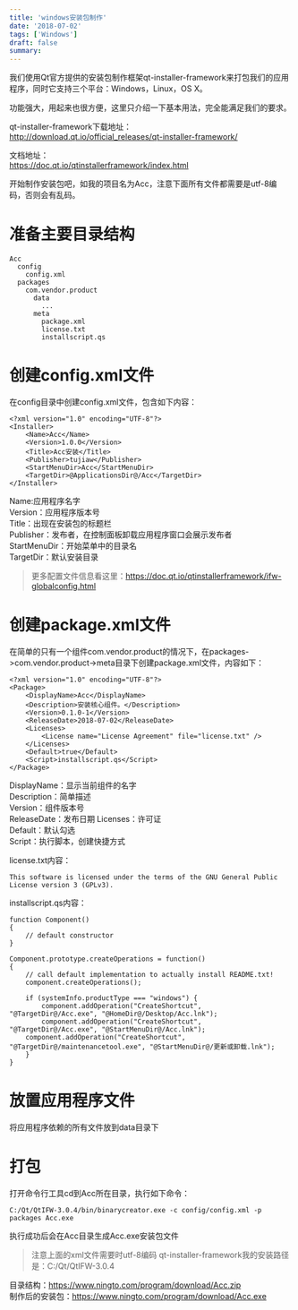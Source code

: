 ```yaml
---
title: 'windows安装包制作'
date: '2018-07-02'
tags: ['Windows']
draft: false
summary: 
---
```


我们使用Qt官方提供的安装包制作框架qt-installer-framework来打包我们的应用程序，同时它支持三个平台：Windows，Linux，OS X。

功能强大，用起来也很方便，这里只介绍一下基本用法，完全能满足我们的要求。

qt-installer-framework下载地址：  
http://download.qt.io/official_releases/qt-installer-framework/  

文档地址：  
https://doc.qt.io/qtinstallerframework/index.html  

开始制作安装包吧，如我的项目名为Acc，注意下面所有文件都需要是utf-8编码，否则会有乱码。

# 准备主要目录结构
```
Acc
  config
    config.xml
  packages
    com.vendor.product
      data
        ...
      meta
        package.xml
        license.txt
        installscript.qs
```

# 创建config.xml文件
在config目录中创建config.xml文件，包含如下内容：
```
<?xml version="1.0" encoding="UTF-8"?>
<Installer>
    <Name>Acc</Name>
    <Version>1.0.0</Version>
    <Title>Acc安装</Title>
    <Publisher>tujiaw</Publisher>
    <StartMenuDir>Acc</StartMenuDir>
    <TargetDir>@ApplicationsDir@/Acc</TargetDir>
</Installer>
```
Name:应用程序名字  
Version：应用程序版本号  
Title：出现在安装包的标题栏  
Publisher：发布者，在控制面板卸载应用程序窗口会展示发布者  
StartMenuDir：开始菜单中的目录名  
TargetDir：默认安装目录  

> 更多配置文件信息看这里：https://doc.qt.io/qtinstallerframework/ifw-globalconfig.html

# 创建package.xml文件
在简单的只有一个组件com.vendor.product的情况下，在packages->com.vendor.product->meta目录下创建package.xml文件，内容如下：
```
<?xml version="1.0" encoding="UTF-8"?>
<Package>
    <DisplayName>Acc</DisplayName>
    <Description>安装核心组件。</Description>
    <Version>0.1.0-1</Version>
    <ReleaseDate>2018-07-02</ReleaseDate>
    <Licenses>
        <License name="License Agreement" file="license.txt" />
    </Licenses>
	<Default>true</Default>
	<Script>installscript.qs</Script>
</Package>
```
DisplayName：显示当前组件的名字  
Description：简单描述  
Version：组件版本号  
ReleaseDate：发布日期
Licenses：许可证  
Default：默认勾选  
Script：执行脚本，创建快捷方式  

license.txt内容：
```
This software is licensed under the terms of the GNU General Public License version 3 (GPLv3). 
```

installscript.qs内容：
```
function Component()
{
    // default constructor
}

Component.prototype.createOperations = function()
{
    // call default implementation to actually install README.txt!
    component.createOperations();

    if (systemInfo.productType === "windows") {
    	component.addOperation("CreateShortcut", "@TargetDir@/Acc.exe", "@HomeDir@/Desktop/Acc.lnk");
        component.addOperation("CreateShortcut", "@TargetDir@/Acc.exe", "@StartMenuDir@/Acc.lnk");
	component.addOperation("CreateShortcut", "@TargetDir@/maintenancetool.exe", "@StartMenuDir@/更新或卸载.lnk");
    }
}
```

# 放置应用程序文件
将应用程序依赖的所有文件放到data目录下

# 打包
打开命令行工具cd到Acc所在目录，执行如下命令：
```
C:/Qt/QtIFW-3.0.4/bin/binarycreator.exe -c config/config.xml -p packages Acc.exe
```
执行成功后会在Acc目录生成Acc.exe安装包文件  
> 注意上面的xml文件需要时utf-8编码
> qt-installer-framework我的安装路径是：C:/Qt/QtIFW-3.0.4  

目录结构：https://www.ningto.com/program/download/Acc.zip  
制作后的安装包：https://www.ningto.com/program/download/Acc.exe